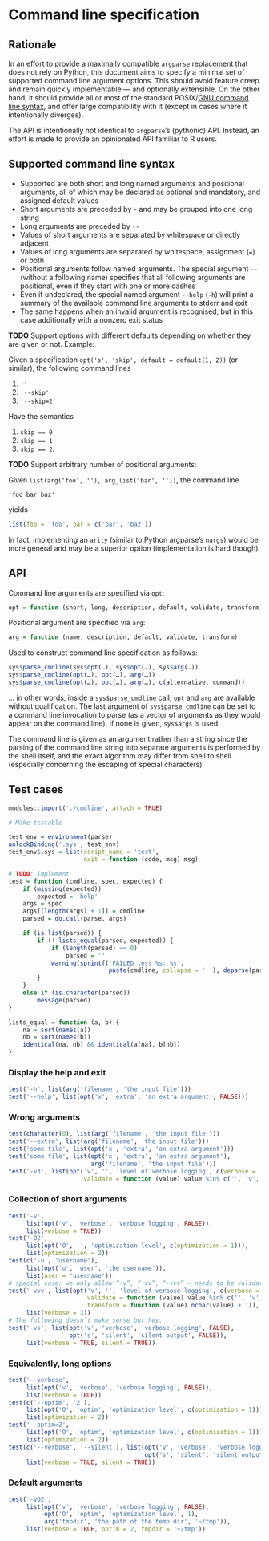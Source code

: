 # Command line specification

## Rationale

In an effort to provide a maximally compatible [`argparse`][argparse]
replacement that does not rely on Python, this document aims to specify a
minimal set of supported command line argument options. This should avoid
feature creep and remain quickly implementable — and optionally extensible. On
the other hand, it should provide all or most of the standard POSIX/[GNU
command line syntax][], and offer large compatibility with it (except in cases
where it intentionally diverges).

The API is intentionally not identical to `argparse`’s (pythonic) API. Instead,
an effort is made to provide an opinionated API familiar to R users.

[argparse]: https://cran.r-project.org/web/packages/argparse/index.html
[GNU command line syntax]: http://www.gnu.org/software/libc/manual/html_node/Argument-Syntax.html

## Supported command line syntax

* Supported are both short and long named arguments and positional arguments,
  all of which may be declared as optional and mandatory, and assigned default
  values
* Short arguments are preceded by `-` and may be grouped into one long string
* Long arguments are preceded by `--`
* Values of short arguments are separated by whitespace or directly adjacent
* Values of long arguments are separated by whitespace, assignment (`=`) or both
* Positional arguments follow named arguments. The special argument `--`
  (without a following name) specifies that all following arguments are
  positional, even if they start with one or more dashes
* Even if undeclared, the special named argument `--help` (`-h`) will print a
  summary of the available command line arguments to stderr and exit
* The same happens when an invalid argument is recognised, but in this case
  additionally with a nonzero exit status

**TODO** Support options with different defaults depending on whether they are
given or not. Example:

Given a specification `opt('s', 'skip', default = default(1, 2))` (or similar),
the following command lines

1. `''`
2. `'--skip'`
3. `'--skip=2'`

Have the semantics

1. `skip == 0`
2. `skip == 1`
3. `skip == 2`.

**TODO** Support arbitrary number of positional arguments:

Given `list(arg('foo', ''), arg_list('bar', ''))`, the command line

    'foo bar baz'

yields

```r
list(foo = 'foo', bar = c('bar', 'baz'))
```

In fact, implementing an `arity` (similar to Python argparse’s `nargs`) would
be more general and may be a superior option (implementation is hard though).

## API

Command line arguments are specified via `opt`:

```r
opt = function (short, long, description, default, validate, transform)
```

Positional argument are specified via `arg`:

```r
arg = function (name, description, default, validate, transform)
```

Used to construct command line specification as follows:

```r
sys$parse_cmdline(sys$opt(…), sys$opt(…), sys$arg(…))
sys$parse_cmdline(opt(…), opt(…), arg(…))
sys$parse_cmdline(opt(…), opt(…), arg(…), c(alternative, command))
```

… in other words, inside a `sys$parse_cmdline` call, `opt` and `arg` are
available without qualification. The last argument of `sys$parse_cmdline` can be
set to a command line invocation to parse (as a vector of arguments as they
would appear on the command line). If none is given, `sys$args` is used.

The command line is given as an argument rather than a string since the parsing
of the command line string into separate arguments is performed by the shell
itself, and the exact algorithm may differ from shell to shell (especially
concerning the escaping of special characters).

## Test cases

```r
modules::import('./cmdline', attach = TRUE)

# Make testable

test_env = environment(parse)
unlockBinding('.sys', test_env)
test_env$.sys = list(script_name = 'test',
                     exit = function (code, msg) msg)

# TODO: Implement
test = function (cmdline, spec, expected) {
    if (missing(expected))
        expected = 'help'
    args = spec
    args[[length(args) + 1]] = cmdline
    parsed = do.call(parse, args)

    if (is.list(parsed)) {
        if (! lists_equal(parsed, expected)) {
            if (length(parsed) == 0)
                parsed = ''
            warning(sprintf('FAILED test %s: %s',
                            paste(cmdline, collapse = ' '), deparse(parsed)))
        }
    }
    else if (is.character(parsed))
        message(parsed)
}

lists_equal = function (a, b) {
    na = sort(names(a))
    nb = sort(names(b))
    identical(na, nb) && identical(a[na], b[nb])
}
```

### Display the help and exit

```r
test('-h', list(arg('filename', 'the input file')))
test('--help', list(opt('x', 'extra', 'an extra argument', FALSE)))
```

### Wrong arguments

```r
test(character(0), list(arg('filename', 'the input file')))
test('--extra', list(arg('filename', 'the input file')))
test('some.file', list(opt('x', 'extra', 'an extra argument')))
test('some.file', list(opt('x', 'extra', 'an extra argument'),
                       arg('filename', 'the input file')))
test('-v3', list(opt('v', '', 'level of verbose logging', c(verbose = ''),
                     validate = function (value) value %in% c('', 'v', 'vv'))))
```

### Collection of short arguments

```r
test('-v',
     list(opt('v', 'verbose', 'verbose logging', FALSE)),
     list(verbose = TRUE))
test('-O2',
     list(opt('O', '', 'optimization level', c(optimization = 1))),
     list(optimization = 2))
test(c('-u', 'username'),
     list(opt('u', 'user', 'the username')),
     list(user = 'username'))
# special case: we only allow “-v”, “-vv”, “-vvv” — needs to be validated separately.
test('-vvv', list(opt('v', '', 'level of verbose logging', c(verbose = ''),
                      validate = function (value) value %in% c('', 'v', 'vv'),
                      transform = function (value) nchar(value) + 1)),
     list(verbose = 3))
# The following doesn’t make sense but hey.
test('-vs', list(opt('v', 'verbose', 'verbose logging', FALSE),
                 opt('s', 'silent', 'silent output', FALSE)),
     list(verbose = TRUE, silent = TRUE))
```

### Equivalently, long options

```r
test('--verbose',
     list(opt('v', 'verbose', 'verbose logging', FALSE)),
     list(verbose = TRUE))
test(c('--optim', '2'),
     list(opt('O', 'optim', 'optimization level', c(optimization = 1))),
     list(optimization = 2))
test('--optim=2',
     list(opt('O', 'optim', 'optimization level', c(optimization = 1))),
     list(optimization = 2))
test(c('--verbose', '--silent'), list(opt('v', 'verbose', 'verbose logging', FALSE),
                                      opt('s', 'silent', 'silent output', FALSE)),
     list(verbose = TRUE, silent = TRUE))
```

### Default arguments

```r
test('-vO2',
     list(opt('v', 'verbose', 'verbose logging', FALSE),
          opt('O', 'optim', 'optimization level', 1),
          arg('tmpdir', 'the path of the temp dir', '~/tmp')),
     list(verbose = TRUE, optim = 2, tmpdir = '~/tmp'))
```
